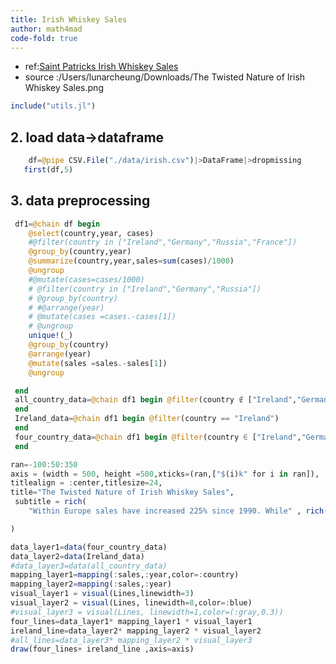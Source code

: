 ```yaml
---
title: Irish Whiskey Sales
author: math4mad
code-fold: true
---
```


:::{.callout-note title="info"}
  - ref:[Saint Patricks Irish Whiskey Sales](https://www.kaggle.com/code/mpwolke/saint-patricks-irish-whiskey-sales)
  -  source :/Users/lunarcheung/Downloads/The Twisted Nature of Irish Whiskey Sales.png
  
:::


```julia
include("utils.jl")
```

## 2. load data->dataframe
```julia
    df=@pipe CSV.File("./data/irish.csv")|>DataFrame|>dropmissing
   first(df,5)
```


## 3. data  preprocessing
```julia
 df1=@chain df begin
    @select(country,year, cases)
    #@filter(country in ["Ireland","Germany","Russia","France"])
    @group_by(country,year)
    @summarize(country,year,sales=sum(cases)/1000)
    @ungroup
    #@mutate(cases=cases/1000)
    # @filter(country in ["Ireland","Germany","Russia"])
    # @group_by(country)
    # #@arrange(year)
    # @mutate(cases =cases.-cases[1])
    # @ungroup
    unique!(_)
    @group_by(country)
    @arrange(year)
    @mutate(sales =sales.-sales[1])
    @ungroup

 end
 all_country_data=@chain df1 begin @filter(country ∉ ["Ireland","Germany","Russia","France"])
 end
 Ireland_data=@chain df1 begin @filter(country == "Ireland")
 end
 four_country_data=@chain df1 begin @filter(country ∈ ["Ireland","Germany","Russia","France","Spain"])
 end
```


```julia
ran=-100:50:350
axis = (width = 500, height =500,xticks=(ran,["$(i)k" for i in ran]),       xticklabelrotation = pi/8,
titlealign = :center,titlesize=24,
title="The Twisted Nature of Irish Whiskey Sales",
 subtitle = rich(
    "Within Europe sales have increased 225% since 1990. While" , rich("Ireland's",color =:blue), "sales have decreased",rich("Russia, France \n and Germany", color =:green),"sales to   have than made up the difference.")

)

data_layer1=data(four_country_data)
data_layer2=data(Ireland_data)
#data_layer3=data(all_country_data)
mapping_layer1=mapping(:sales,:year,color=:country)
mapping_layer2=mapping(:sales,:year)
visual_layer1 = visual(Lines,linewidth=3)
visual_layer2 = visual(Lines, linewidth=8,color=:blue)
#visual_layer3 = visual(Lines, linewidth=1,color=(:gray,0.3))
four_lines=data_layer1* mapping_layer1 * visual_layer1
ireland_line=data_layer2* mapping_layer2 * visual_layer2
#all_lines=data_layer3* mapping_layer2 * visual_layer3
draw(four_lines+ ireland_line ,axis=axis)

```